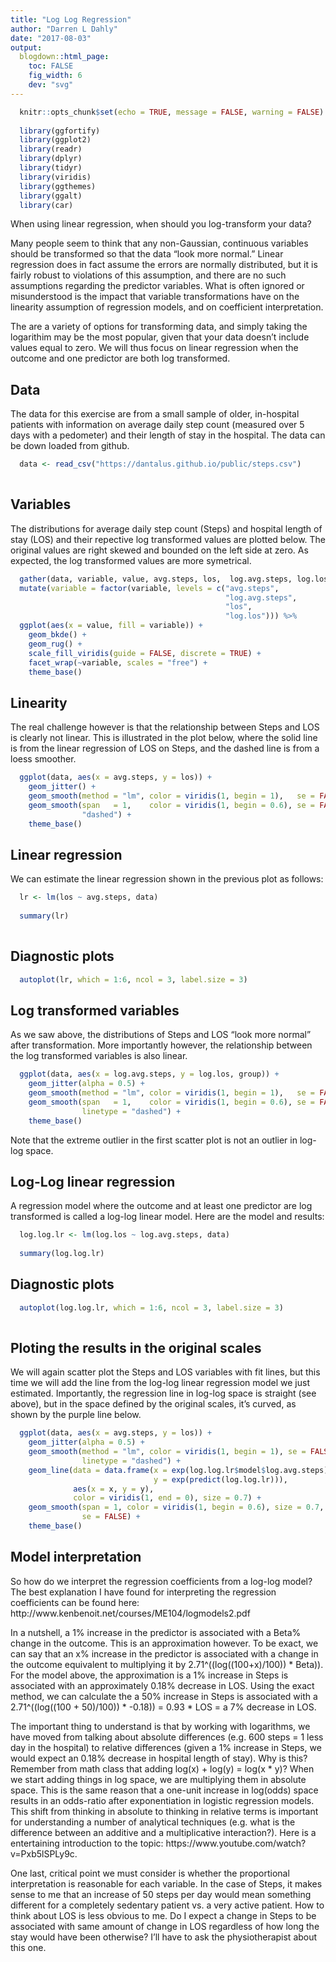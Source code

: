 ```yaml
---
title: "Log Log Regression"
author: "Darren L Dahly"
date: "2017-08-03"
output:
  blogdown::html_page:
    toc: FALSE
    fig_width: 6
    dev: "svg"
---
```


```r

  knitr::opts_chunk$set(echo = TRUE, message = FALSE, warning = FALSE)
  
  library(ggfortify)
  library(ggplot2)
  library(readr)
  library(dplyr)
  library(tidyr)
  library(viridis)
  library(ggthemes)
  library(ggalt)
  library(car)

```

When using linear regression, when should you log-transform your data?

Many people seem to think that any non-Gaussian, continuous variables should be transformed so that the data "look more normal." Linear regression does in fact assume the errors are normally distributed, but it is fairly robust to violations of this assumption, and there are no such assumptions regarding the predictor variables. What is often ignored or misunderstood is the impact that variable transformations have on the linearity assumption of regression models, and on coefficient interpretation.

The are a variety of options for transforming data, and simply taking the logarithim may be the most popular, given that your data doesn't include values equal to zero. We will thus focus on linear regression when the outcome and one predictor are both log transformed.


## Data

The data for this exercise are from a small sample of older, in-hospital patients with information on average daily step count (measured over 5 days with a pedometer) and their length of stay in the hospital. The data can be down loaded from github.

```r

  data <- read_csv("https://dantalus.github.io/public/steps.csv")
  
``` 

## Variables

The distributions for average daily step count (Steps) and hospital length of stay (LOS) and their repective log transformed values are plotted below. The original values are right skewed and bounded on the left side at zero. As expected, the log transformed values are more symetrical.

```r
  gather(data, variable, value, avg.steps, los,  log.avg.steps, log.los) %>%
  mutate(variable = factor(variable, levels = c("avg.steps", 
                                                "log.avg.steps", 
                                                "los", 
                                                "log.los"))) %>%
  ggplot(aes(x = value, fill = variable)) +
    geom_bkde() +
    geom_rug() +
    scale_fill_viridis(guide = FALSE, discrete = TRUE) +
    facet_wrap(~variable, scales = "free") +
    theme_base()

```


## Linearity

The real challenge however is that the relationship between Steps and LOS is clearly not linear. This is illustrated in the plot below, where the solid line is from the linear regression of LOS on Steps, and the dashed line is from a loess smoother.

```r

  ggplot(data, aes(x = avg.steps, y = los)) +
    geom_jitter() +
    geom_smooth(method = "lm", color = viridis(1, begin = 1),   se = FALSE) +
    geom_smooth(span   = 1,    color = viridis(1, begin = 0.6), se = FALSE, linetype =
                "dashed") +
    theme_base()

```

## Linear regression

We can estimate the linear regression shown in the previous plot as follows:

```r

  lr <- lm(los ~ avg.steps, data)
  
  summary(lr)
  
```


## Diagnostic plots
```r

  autoplot(lr, which = 1:6, ncol = 3, label.size = 3)

```

## Log transformed variables

As we saw above, the distributions of Steps and LOS "look more normal" after transformation. More importantly however, the relationship between the log transformed variables is also linear.

```r

  ggplot(data, aes(x = log.avg.steps, y = log.los, group)) +
    geom_jitter(alpha = 0.5) +
    geom_smooth(method = "lm", color = viridis(1, begin = 1),   se = FALSE) +
    geom_smooth(span   = 1,    color = viridis(1, begin = 0.6), se = FALSE, 
                linetype = "dashed") +
    theme_base()

```

Note that the extreme outlier in the first scatter plot is not an outlier in log-log space.

## Log-Log linear regression

A regression model where the outcome and at least one predictor are log transformed is called a log-log linear model. Here are the model and results:
```r
  log.log.lr <- lm(log.los ~ log.avg.steps, data)
  
  summary(log.log.lr)
```
  

## Diagnostic plots
```r

  autoplot(log.log.lr, which = 1:6, ncol = 3, label.size = 3)
 
```


## Ploting the results in the original scales

We will again scatter plot the Steps and LOS variables with fit lines, but this time we will add the line from the log-log linear regression model we just estimated. Importantly, the regression line in log-log space is straight (see above), but in the space defined by the original scales, it's curved, as shown by the purple line below.

```r

  ggplot(data, aes(x = avg.steps, y = los)) +
    geom_jitter(alpha = 0.5) +
    geom_smooth(method = "lm", color = viridis(1, begin = 1), se = FALSE, 
                linetype = "dashed") +
    geom_line(data = data.frame(x = exp(log.log.lr$model$log.avg.steps),
                                y = exp(predict(log.log.lr))),
              aes(x = x, y = y),
              color = viridis(1, end = 0), size = 0.7) +
    geom_smooth(span = 1, color = viridis(1, begin = 0.6), size = 0.7, linetype = "dashed",
                se = FALSE) +
    theme_base()
```

## Model interpretation

So how do we interpret the regression coefficients from a log-log model? The best explanation I have found for interpreting the regression coefficients can be found here: http://www.kenbenoit.net/courses/ME104/logmodels2.pdf

In a nutshell, a 1% increase in the predictor is associated with a Beta% change in the outcome. This is an approximation however. To be exact, we can say that an x% increase in the predictor is associated with a change in the outcome equivalent to multiplying it by 2.71^((log((100+x)/100)) * Beta)). For the model above, the approximation is a 1% increase in Steps is associated with an approximately 0.18% decrease in LOS. Using the exact method, we can calculate the a 50% increase in Steps is associated with a 2.71^((log((100 + 50)/100)) * -0.18)) = 0.93 * LOS = a 7% decrease in LOS.

The important thing to understand is that by working with logarithms, we have moved from talking about absolute differences (e.g. 600 steps = 1 less day in the hospital) to relative differences (given a 1% increase in Steps, we would expect an 0.18% decrease in hospital length of stay). Why is this? Remember from math class that adding log(x) + log(y) = log(x * y)? When we start adding things in log space, we are multiplying them in absolute space. This is the same reason that a one-unit increase in log(odds) space results in an odds-ratio after exponentiation in logistic regression models. This shift from thinking in absolute to thinking in relative terms is important for understanding a number of analytical techniques (e.g. what is the difference between an additive and a multiplicative interaction?). Here is a entertaining introduction to the topic: https://www.youtube.com/watch?v=Pxb5lSPLy9c.

One last, critical point we must consider is whether the proportional interpretation is reasonable for each variable. In the case of Steps, it makes sense to me that an increase of 50 steps per day would mean something different for a completely sedentary patient vs. a very active patient. How to think about LOS is less obvious to me. Do I expect a change in Steps to be associated with same amount of change in LOS regardless of how long the stay would have been otherwise? I'll have to ask the physiotherapist about this one.